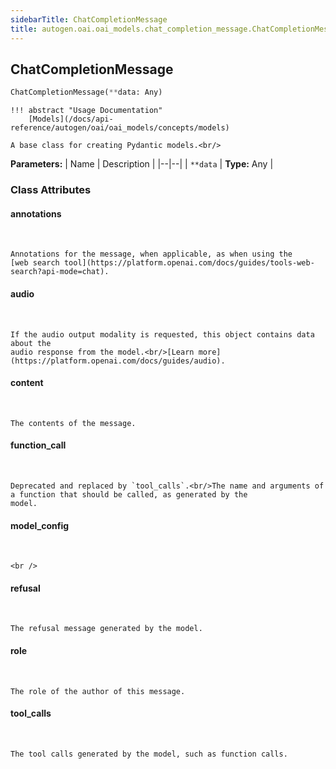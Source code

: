 ```yaml
---
sidebarTitle: ChatCompletionMessage
title: autogen.oai.oai_models.chat_completion_message.ChatCompletionMessage
---
```

<h2 id="autogen.oai.oai_models.chat_completion_message.ChatCompletionMessage" class="doc doc-heading">
    <code class="doc-symbol doc-symbol-heading doc-symbol-class"></code>
    <span class="doc doc-object-name doc-class-name">ChatCompletionMessage</span>
</h2>

```python
ChatCompletionMessage(**data: Any)
```

    !!! abstract "Usage Documentation"
        [Models](/docs/api-reference/autogen/oai/oai_models/concepts/models)
    
    A base class for creating Pydantic models.<br/>

<b>Parameters:</b>
| Name | Description |
|--|--|
| `**data` | **Type:** Any |

### Class Attributes

<code class="doc-symbol doc-symbol-heading doc-symbol-attribute"></code>
#### annotations
<br />

    Annotations for the message, when applicable, as when using the
    [web search tool](https://platform.openai.com/docs/guides/tools-web-search?api-mode=chat).

<code class="doc-symbol doc-symbol-heading doc-symbol-attribute"></code>
#### audio
<br />

    If the audio output modality is requested, this object contains data about the
    audio response from the model.<br/>[Learn more](https://platform.openai.com/docs/guides/audio).

<code class="doc-symbol doc-symbol-heading doc-symbol-attribute"></code>
#### content
<br />

    The contents of the message.

<code class="doc-symbol doc-symbol-heading doc-symbol-attribute"></code>
#### function_call
<br />

    Deprecated and replaced by `tool_calls`.<br/>The name and arguments of a function that should be called, as generated by the
    model.

<code class="doc-symbol doc-symbol-heading doc-symbol-attribute"></code>
#### model_config
<br />

    <br />

<code class="doc-symbol doc-symbol-heading doc-symbol-attribute"></code>
#### refusal
<br />

    The refusal message generated by the model.

<code class="doc-symbol doc-symbol-heading doc-symbol-attribute"></code>
#### role
<br />

    The role of the author of this message.

<code class="doc-symbol doc-symbol-heading doc-symbol-attribute"></code>
#### tool_calls
<br />

    The tool calls generated by the model, such as function calls.